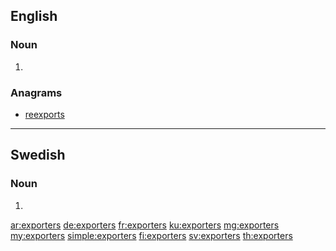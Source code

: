 ==English==

===Noun===
{{head|en|noun plural form}}

# {{plural of|exporter|lang=en}}

===Anagrams===
* [[reexports#English|reexports]]

----

==Swedish==

===Noun===
{{head|sv|noun form}}

# {{sv-noun-form-indef-gen-pl|export}}

[[ar:exporters]]
[[de:exporters]]
[[fr:exporters]]
[[ku:exporters]]
[[mg:exporters]]
[[my:exporters]]
[[simple:exporters]]
[[fi:exporters]]
[[sv:exporters]]
[[th:exporters]]